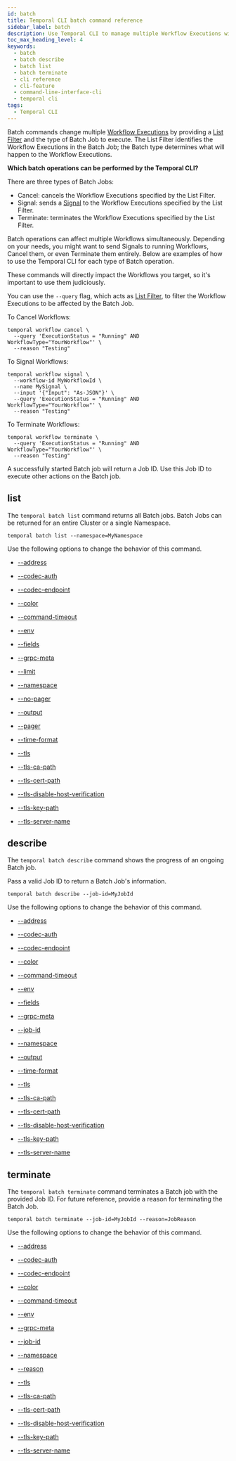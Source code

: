 ```yaml
---
id: batch
title: Temporal CLI batch command reference
sidebar_label: batch
description: Use Temporal CLI to manage multiple Workflow Executions with Batch Jobs that can Cancel, Signal, or Terminate Workflows. Filter and monitor Batch Jobs effectively.
toc_max_heading_level: 4
keywords:
  - batch
  - batch describe
  - batch list
  - batch terminate
  - cli reference
  - cli-feature
  - command-line-interface-cli
  - temporal cli
tags:
  - Temporal CLI
---
```


Batch commands change multiple [Workflow Executions](/workflows#workflow-execution) by providing a [List Filter](/clusters#visibility) and the type of Batch Job to execute.
The List Filter identifies the Workflow Executions in the Batch Job; the Batch type determines what will happen to the Workflow Executions.

**Which batch operations can be performed by the Temporal CLI?**

There are three types of Batch Jobs:

- Cancel: cancels the Workflow Executions specified by the List Filter.
- Signal: sends a [Signal](/sending-messages#sending-signals) to the Workflow Executions specified by the List Filter.
- Terminate: terminates the Workflow Executions specified by the List Filter.

Batch operations can affect multiple Workflows simultaneously.
Depending on your needs, you might want to send Signals to running Workflows, Cancel them, or even Terminate them entirely.
Below are examples of how to use the Temporal CLI for each type of Batch operation.

These commands will directly impact the Workflows you target, so it's important to use them judiciously.

You can use the `--query` flag, which acts as [List Filter](/visibility#list-filter), to filter the Workflow Executions to be affected by the Batch Job.

To Cancel Workflows:

```command
temporal workflow cancel \
  --query 'ExecutionStatus = "Running" AND WorkflowType="YourWorkflow"' \
  --reason "Testing"
```

To Signal Workflows:

```command
temporal workflow signal \
  --workflow-id MyWorkflowId \
  --name MySignal \
  --input '{"Input": "As-JSON"}' \
  --query 'ExecutionStatus = "Running" AND WorkflowType="YourWorkflow"' \
  --reason "Testing"
```

To Terminate Workflows:

```command
temporal workflow terminate \
  --query 'ExecutionStatus = "Running" AND WorkflowType="YourWorkflow"' \
  --reason "Testing"
```

A successfully started Batch job will return a Job ID.
Use this Job ID to execute other actions on the Batch job.

## list

The `temporal batch list` command returns all Batch jobs.
Batch Jobs can be returned for an entire Cluster or a single Namespace.

`temporal batch list --namespace=MyNamespace`

Use the following options to change the behavior of this command.

- [--address](/cli/cmd-options#address)

- [--codec-auth](/cli/cmd-options#codec-auth)

- [--codec-endpoint](/cli/cmd-options#codec-endpoint)

- [--color](/cli/cmd-options#color)

- [--command-timeout](/cli/cmd-options#command-timeout)

- [--env](/cli/cmd-options#env)

- [--fields](/cli/cmd-options#fields)

- [--grpc-meta](/cli/cmd-options#grpc-meta)

- [--limit](/cli/cmd-options#limit)

- [--namespace](/cli/cmd-options#namespace)

- [--no-pager](/cli/cmd-options#no-pager)

- [--output](/cli/cmd-options#output)

- [--pager](/cli/cmd-options#pager)

- [--time-format](/cli/cmd-options#time-format)

- [--tls](/cli/cmd-options#tls)

- [--tls-ca-path](/cli/cmd-options#tls-ca-path)

- [--tls-cert-path](/cli/cmd-options#tls-cert-path)

- [--tls-disable-host-verification](/cli/cmd-options#tls-disable-host-verification)

- [--tls-key-path](/cli/cmd-options#tls-key-path)

- [--tls-server-name](/cli/cmd-options#tls-server-name)

## describe

The `temporal batch describe` command shows the progress of an ongoing Batch job.

Pass a valid Job ID to return a Batch Job's information.

`temporal batch describe --job-id=MyJobId`

Use the following options to change the behavior of this command.

- [--address](/cli/cmd-options#address)

- [--codec-auth](/cli/cmd-options#codec-auth)

- [--codec-endpoint](/cli/cmd-options#codec-endpoint)

- [--color](/cli/cmd-options#color)

- [--command-timeout](/cli/cmd-options#command-timeout)

- [--env](/cli/cmd-options#env)

- [--fields](/cli/cmd-options#fields)

- [--grpc-meta](/cli/cmd-options#grpc-meta)

- [--job-id](/cli/cmd-options#job-id)

- [--namespace](/cli/cmd-options#namespace)

- [--output](/cli/cmd-options#output)

- [--time-format](/cli/cmd-options#time-format)

- [--tls](/cli/cmd-options#tls)

- [--tls-ca-path](/cli/cmd-options#tls-ca-path)

- [--tls-cert-path](/cli/cmd-options#tls-cert-path)

- [--tls-disable-host-verification](/cli/cmd-options#tls-disable-host-verification)

- [--tls-key-path](/cli/cmd-options#tls-key-path)

- [--tls-server-name](/cli/cmd-options#tls-server-name)

## terminate

The `temporal batch terminate` command terminates a Batch job with the provided Job ID.
For future reference, provide a reason for terminating the Batch Job.

`temporal batch terminate --job-id=MyJobId --reason=JobReason`

Use the following options to change the behavior of this command.

- [--address](/cli/cmd-options#address)

- [--codec-auth](/cli/cmd-options#codec-auth)

- [--codec-endpoint](/cli/cmd-options#codec-endpoint)

- [--color](/cli/cmd-options#color)

- [--command-timeout](/cli/cmd-options#command-timeout)

- [--env](/cli/cmd-options#env)

- [--grpc-meta](/cli/cmd-options#grpc-meta)

- [--job-id](/cli/cmd-options#job-id)

- [--namespace](/cli/cmd-options#namespace)

- [--reason](/cli/cmd-options#reason)

- [--tls](/cli/cmd-options#tls)

- [--tls-ca-path](/cli/cmd-options#tls-ca-path)

- [--tls-cert-path](/cli/cmd-options#tls-cert-path)

- [--tls-disable-host-verification](/cli/cmd-options#tls-disable-host-verification)

- [--tls-key-path](/cli/cmd-options#tls-key-path)

- [--tls-server-name](/cli/cmd-options#tls-server-name)
